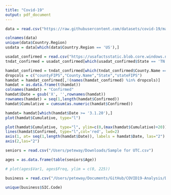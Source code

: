 ```yaml
---
title: "Covid-19"
output: pdf_document
---
```


```r
data = read.csv("https://raw.githubusercontent.com/datasets/covid-19/master/data/time-series-19-covid-combined.csv")
```

```r
colnames(data)
unique(data$Country.Region)
usdata = data[which(data$Country.Region == 'US'),]
```

```r
usadat_confirmed = read.csv("https://usafactsstatic.blob.core.windows.net/public/data/covid-19/covid_confirmed_usafacts.csv")
tndat_confirmed = usadat_confirmed[which(usadat_confirmed$State == 'TN'),]
```

```r
hamdat_confirmed = tndat_confirmed[which(tndat_confirmed$County.Name == 'Hamilton County'),]
dropcols = c("countyFIPS","County.Name","State","stateFIPS")
hamdat = hamdat_confirmed[,!(names(hamdat_confirmed) %in% dropcols)]
hamdat = as.data.frame(t(hamdat))
colnames(hamdat) = "Confirmed"
hamdat$Date = gsub('X', '',rownames(hamdat))
rownames(hamdat) = seq(1,length(hamdat$Confirmed))
hamdat$Cumulative = cumsum(as.numeric(hamdat$Confirmed))

hamdat= hamdat[which(hamdat$Date >= '3.1.20'),]
plot(hamdat$Cumulative, type="l")

plot(hamdat$Cumulative, type="l", ylim=c(0,(max(hamdat$Cumulative)+20)),col='#469990', lwd=4, ylab="Number of Confirmed Cases", xlab="", xlim=c(0,length(hamdat$Date)),main="Hamilton County Cases by Date", xaxt="n", yaxt="n",)
lines(hamdat$Confirmed, type="l",col='red', lwd=2)
axis(1, at= seq(1,length(hamdat$Date)), labels = hamdat$Date, las="2")
axis(2,las="2")
```

```r
seniors = read.csv("/Users/peteway/Downloads/Sample for UTC.csv")

ages = as.data.frame(table(seniors$Age))

# plot(ages$Var1, ages$Freq, ylim = c(0, 225))

```

```r
business = read.csv("/Users/peteway/Documents/GitHub/COVID19-Analysis/Data/HamiltonCountyBusinessListings2019/HamiltonCountyBusinessListings_2019.csv")
```

```r
unique(business$SIC.Code)
```


